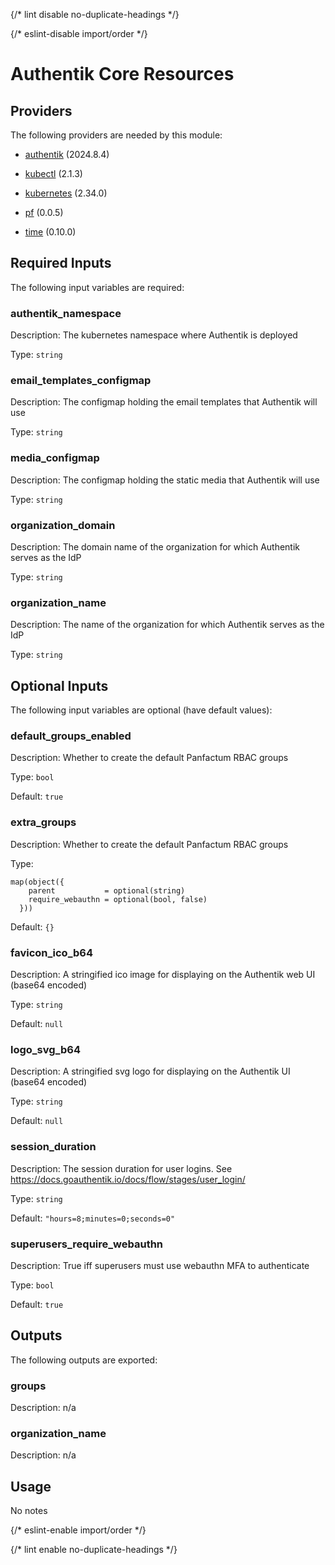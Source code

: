 
{/* lint disable no-duplicate-headings */}

{/* eslint-disable import/order */}
<ModuleHeader name="authentik_core_resources" sourceHref="https://github.com/Panfactum/stack/tree/__PANFACTUM_VERSION_MAIN__/packages/infrastructure/authentik_core_resources" status="stable" type="direct"/>

# Authentik Core Resources

## Providers

The following providers are needed by this module:

- [authentik](https://registry.terraform.io/providers/goauthentik/authentik/2024.8.4/docs) (2024.8.4)

- [kubectl](https://registry.terraform.io/providers/alekc/kubectl/2.1.3/docs) (2.1.3)

- [kubernetes](https://registry.terraform.io/providers/hashicorp/kubernetes/2.34.0/docs) (2.34.0)

- [pf](https://registry.terraform.io/providers/panfactum/pf/0.0.5/docs) (0.0.5)

- [time](https://registry.terraform.io/providers/hashicorp/time/0.10.0/docs) (0.10.0)

## Required Inputs

The following input variables are required:

### authentik\_namespace

Description: The kubernetes namespace where Authentik is deployed

Type: `string`

### email\_templates\_configmap

Description: The configmap holding the email templates that Authentik will use

Type: `string`

### media\_configmap

Description: The configmap holding the static media that Authentik will use

Type: `string`

### organization\_domain

Description: The domain name of the organization for which Authentik serves as the IdP

Type: `string`

### organization\_name

Description: The name of the organization for which Authentik serves as the IdP

Type: `string`

## Optional Inputs

The following input variables are optional (have default values):

### default\_groups\_enabled

Description: Whether to create the default Panfactum RBAC groups

Type: `bool`

Default: `true`

### extra\_groups

Description: Whether to create the default Panfactum RBAC groups

Type:

```hcl
map(object({
    parent           = optional(string)
    require_webauthn = optional(bool, false)
  }))
```

Default: `{}`

### favicon\_ico\_b64

Description: A stringified ico image for displaying on the Authentik web UI (base64 encoded)

Type: `string`

Default: `null`

### logo\_svg\_b64

Description: A stringified svg logo for displaying on the Authentik UI (base64 encoded)

Type: `string`

Default: `null`

### session\_duration

Description: The session duration for user logins. See https://docs.goauthentik.io/docs/flow/stages/user_login/

Type: `string`

Default: `"hours=8;minutes=0;seconds=0"`

### superusers\_require\_webauthn

Description: True iff superusers must use webauthn MFA to authenticate

Type: `bool`

Default: `true`

## Outputs

The following outputs are exported:

### groups

Description: n/a

### organization\_name

Description: n/a

## Usage

No notes

{/* eslint-enable import/order */}

{/* lint enable no-duplicate-headings */}
